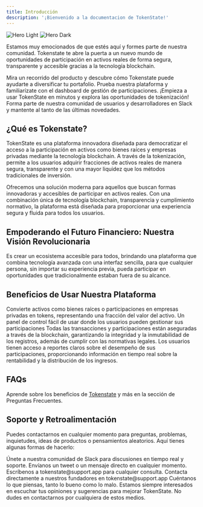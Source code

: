 ```yaml
---
title: Introducción
description: '¡Bienvenido a la documentacion de TokenState!'
---
```


<img
  className="block dark:hidden rounded-xl"
  src="https://images.unsplash.com/photo-1668018064529-76c9849d6e0e?q=80&w=2832&auto=format&fit=crop&ixlib=rb-4.0.3&ixid=M3wxMjA3fDB8MHxwaG90by1wYWdlfHx8fGVufDB8fHx8fA%3D%3D"
  alt="Hero Light"
/>
<img
  className="hidden dark:block rounded-xl"
  src="https://images.unsplash.com/photo-1668018064529-76c9849d6e0e?q=80&w=2832&auto=format&fit=crop&ixlib=rb-4.0.3&ixid=M3wxMjA3fDB8MHxwaG90by1wYWdlfHx8fGVufDB8fHx8fA%3D%3D"
  alt="Hero Dark"
/>

Estamos muy emocionados de que estés aquí y formes parte de nuestra comunidad. Tokenstate te abre la puerta a un nuevo mundo de oportunidades de participación en activos reales de forma segura, transparente y accesible gracias a la tecnología blockchain.

<CardGroup cols={2}>
  <Card
    title="Video de presentación"
    icon="video"
    href="https://tokenstate.app"
  >
    Mira un recorrido del producto y descubre cómo Tokenstate puede ayudarte a diversificar tu portafolio.
  </Card>
  <Card
    title="Demo interactiva"
    icon="play"
    href="https://tokenstate.app"
  >
    Prueba nuestra plataforma y familiarízate con el dashboard de gestión de participaciones.
  </Card>
  <Card
    title="Comienzo rápido"
    icon="pen-to-square"
    href="https://tokenstate.app"
  >
    ¡Empieza a usar TokenState en minutos y explora las oportunidades de tokenización!
  </Card>
  <Card
    title="Únete a la comunidad"
    icon="user"
    href="https://tokenstate.app"
  >
    Forma parte de nuestra comunidad de usuarios y desarrolladores en Slack y mantente al tanto de las últimas novedades.
  </Card>
</CardGroup>

## ¿Qué es Tokenstate?

TokenState es una plataforma innovadora diseñada para democratizar el acceso a la participación en activos como bienes raíces y empresas privadas mediante la tecnología blockchain. A través de la tokenización, permite a los usuarios adquirir fracciones de activos reales de manera segura, transparente y con una mayor liquidez que los métodos tradicionales de inversión.

Ofrecemos una solución moderna para aquellos que buscan formas innovadoras y accesibles de participar en activos reales. Con una combinación única de tecnología blockchain, transparencia y cumplimiento normativo, la plataforma está diseñada para proporcionar una experiencia segura y fluida para todos los usuarios.

## Empoderando el Futuro Financiero: Nuestra Visión Revolucionaria

Es crear un ecosistema accesible para todos, brindando una plataforma que combina tecnología avanzada con una interfaz sencilla, para que cualquier persona, sin importar su experiencia previa, pueda participar en oportunidades que tradicionalmente estaban fuera de su alcance.

## Beneficios de Usar Nuestra Plataforma

<CardGroup cols={1}>
  <Card
    title="Tokenización de Activos"
    icon="coin"
    href="https://tokenstate.app"
  >
    Convierte activos como bienes raíces o participaciones en empresas privadas en tokens, representando una fracción del valor del activo.
  </Card>
  <Card
    title="Dashboard Interactivo"
    icon="laptop"
    href="https://tokenstate.app"
  >
    Un panel de control fácil de usar donde los usuarios pueden gestionar sus participaciones
  </Card>
  <Card
    title="Seguridad Blockchain"
    icon="screwdriver-wrench"
    href="https://tokenstate.app"
  >
    Todas las transacciones y participaciones están aseguradas a través de la blockchain, garantizando la integridad y la inmutabilidad de los registros, además de cumplir con las normativas legales.
  </Card>
  <Card
    title="Reportes Detallados y Transparentes"
    icon="user"
    href="https://tokenstate.app"
  >
    Los usuarios tienen acceso a reportes claros sobre el desempeño de sus participaciones, proporcionando información en tiempo real sobre la rentabilidad y la distribución de los ingresos.
  </Card>
</CardGroup>

## FAQs

Aprende sobre los beneficios de <a href="https://tokenstate.app">Tokenstate</a> y más en la sección de Preguntas Frecuentes.

## Soporte y Retroalimentación

Puedes contactarnos en cualquier momento para preguntas, problemas, inquietudes, ideas de productos o pensamientos aleatorios. Aquí tienes algunas formas de hacerlo:

<CardGroup cols={2}>
  <Card title="Slack" icon="slack">
    Únete a nuestra comunidad de Slack para discusiones en tiempo real y soporte.
  </Card>
  <Card title="Twitter" icon="twitter">
    Envíanos un tweet o un mensaje directo en cualquier momento.
  </Card>
  <Card title="Correo Electrónico" icon="envelope">
    Escríbenos a  tokenstate@support.app para cualquier consulta.
  </Card>
  <Card title="Fundadores" icon="users">
    Contacta directamente a nuestros fundadores en tokenstate@support.app Cuéntanos lo que piensas, tanto lo bueno como lo malo.
  </Card>
</CardGroup>

<Note>
  Estamos siempre interesados en escuchar tus opiniones y sugerencias para mejorar TokenState. No dudes en contactarnos por cualquiera de estos medios.
</Note>